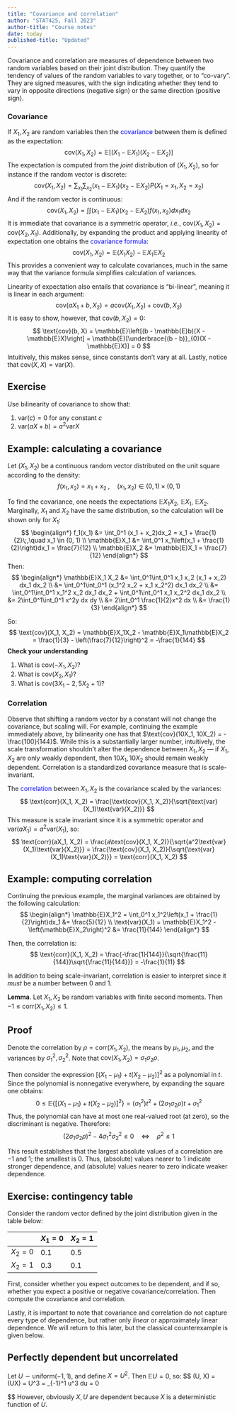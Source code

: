```yaml
---
title: "Covariance and correlation"
author: "STAT425, Fall 2023"
author-title: "Course notes"
date: today
published-title: "Updated"
---
```


Covariance and correlation are measures of dependence between two random variables based on their joint distribution. They quantify the tendency of values of the random variables to vary together, or to "co-vary". They are signed measures, with the sign indicating whether they tend to vary in opposite directions (negative sign) or the same direction (positive sign).

### Covariance

If $X_1, X_2$ are random variables then the [covariance]{style="color:blue"} between them is defined as the expectation: $$
\text{cov}(X_1, X_2) = \mathbb{E}\left[(X_1 - \mathbb{E}X_1)(X_2 - \mathbb{E}X_2)\right]
$$ The expectation is computed from the *joint* distribution of $(X_1, X_2)$, so for instance if the random vector is discrete: $$
\text{cov}(X_1, X_2) = \sum_{x_1}\sum_{x_2} (x_1 - \mathbb{E}X_1)(x_2 - \mathbb{E}X_2)P(X_1 = x_1, X_2 = x_2)
$$ And if the random vector is continuous: $$
\text{cov}(X_1, X_2) = \int\int (x_1 - \mathbb{E}X_1)(x_2 - \mathbb{E}X_2)f(x_1, x_2) dx_1 dx_2
$$ It is immediate that covariance is a symmetric operator, *i.e.*, $\text{cov}(X_1, X_2) = \text{cov}(X_2, X_1)$. Additionally, by expanding the product and applying linearity of expectation one obtains the [covariance formula]{style="color:blue"}: $$
\text{cov}(X_1, X_2) = \mathbb{E}(X_1 X_2) - \mathbb{E}X_1\mathbb{E}X_2
$$ This provides a convenient way to calculate covariances, much in the same way that the variance formula simplifies calculation of variances.

Linearity of expectation also entails that covariance is "bi-linear", meaning it is linear in each argument: $$
\text{cov}(a X_1 + b, X_2) = a\text{cov}(X_1, X_2) + \text{cov}(b, X_2)
$$ It is easy to show, however, that $\text{cov}(b, X_2) = 0$: $$
\text{cov}(b, X) 
= \mathbb{E}\left[(b - \mathbb{E}b)(X - \mathbb{E}X)\right]
= \mathbb{E}[\underbrace{(b - b)}_{0}(X - \mathbb{E}X)]
= 0
$$ Intuitively, this makes sense, since constants don't vary at all. Lastly, notice that $\text{cov}(X, X) = \text{var}(X)$.

::: callout-note
## Exercise

Use bilinearity of covariance to show that:

1.  $\text{var}(c) = 0$ for any constant $c$
2.  $\text{var}(aX + b) = a^2 \text{var}X$
:::

::: callout-note
## Example: calculating a covariance

Let $(X_1, X_2)$ be a continuous random vector distributed on the unit square according to the density: $$
f(x_1, x_2) = x_1 + x_2
\;,\quad (x_1, x_2) \in (0, 1)\times (0, 1)
$$

To find the covariance, one needs the expectations $\mathbb{E}X_1X_2$, $\mathbb{E}X_1$, $\mathbb{E}X_2$. Marginally, $X_1$ and $X_2$ have the same distribution, so the calculation will be shown only for $X_1$: $$
\begin{align*}
f_1(x_1) &= \int_0^1 (x_1 + x_2)dx_2 = x_1 + \frac{1}{2}\;,\quad x_1 \in (0, 1) \\
\mathbb{E}X_1 &= \int_0^1 x_1\left(x_1 + \frac{1}{2}\right)dx_1 = \frac{7}{12} \\
\mathbb{E}X_2 &= \mathbb{E}X_1 = \frac{7}{12}
\end{align*}
$$ Then: $$
\begin{align*}
\mathbb{E}X_1 X_2
&= \int_0^1\int_0^1 x_1 x_2 (x_1 + x_2) dx_1 dx_2 \\
&= \int_0^1\int_0^1 (x_1^2 x_2 + x_1 x_2^2) dx_1 dx_2 \\
&= \int_0^1\int_0^1 x_1^2 x_2 dx_1 dx_2 + \int_0^1\int_0^1 x_1 x_2^2 dx_1 dx_2 \\
&= 2\int_0^1\int_0^1 x^2y dx dy \\
&= 2\int_0^1 \frac{1}{2}x^2 dx \\
&= \frac{1}{3}
\end{align*}
$$

So: $$
\text{cov}(X_1, X_2) = \mathbb{E}X_1X_2 - \mathbb{E}X_1\mathbb{E}X_2 = \frac{1}{3} - \left(\frac{7}{12}\right)^2 = -\frac{1}{144}
$$ **Check your understanding**

1.  What is $\text{cov}(-X_1, X_2)$?
2.  What is $\text{cov}(X_2, X_1)$?
3.  What is $\text{cov}(3X_1 - 2, 5X_2 + 1)$?
:::

### Correlation

Observe that shifting a random vector by a constant will not change the covariance, but scaling will. For example, continuing the example immediately above, by bilinearity one has that $\text{cov}(10X_1, 10X_2) = -\frac{100}{144}$. While this is a substantially larger number, intuitively, the scale transformation shouldn't alter the dependence between $X_1, X_2$ --- if $X_1, X_2$ are only weakly dependent, then $10X_1, 10X_2$ should remain weakly dependent. Correlation is a standardized covariance measure that is scale-invariant.

The [correlation]{style="color:blue"} between $X_1, X_2$ is the covariance scaled by the variances: $$
\text{corr}(X_1, X_2) = \frac{\text{cov}(X_1, X_2)}{\sqrt{\text{var}(X_1)\text{var}(X_2)}}
$$ This measure is scale invariant since it is a symmetric operator and $\text{var}(a X_1) = a^2\text{var}(X_1)$, so: $$
\text{corr}(aX_1, X_2) 
= \frac{a\text{cov}(X_1, X_2)}{\sqrt{a^2\text{var}(X_1)\text{var}(X_2)}} 
= \frac{\text{cov}(X_1, X_2)}{\sqrt{\text{var}(X_1)\text{var}(X_2)}}
= \text{corr}(X_1, X_2)
$$

::: callout-note
## Example: computing correlation

Continuing the previous example, the marginal variances are obtained by the following calculation: $$
\begin{align*}
\mathbb{E}X_1^2 = \int_0^1 x_1^2\left(x_1 + \frac{1}{2}\right)dx_1 &= \frac{5}{12} \\
\text{var}(X_1) = \mathbb{E}X_1^2 - \left(\mathbb{E}X_2\right)^2 &= \frac{11}{144}
\end{align*}
$$

Then, the correlation is: $$
\text{corr}(X_1, X_2) = \frac{-\frac{1}{144}}{\sqrt{\frac{11}{144}}\sqrt{\frac{11}{144}}} = -\frac{1}{11}
$$
:::

In addition to being scale-invariant, correlation is easier to interpret since it *must* be a number between 0 and 1.

**Lemma**. Let $X_1, X_2$ be random variables with finite second moments. Then $-1 \leq \text{corr}(X_1, X_2) \leq 1$.

::: callout-tip
## Proof

Denote the correlation by $\rho = \text{corr}(X_1, X_2)$, the means by $\mu_1, \mu_2$, and the variances by $\sigma_1^2, \sigma_2^2$. Note that $\text{cov}(X_1, X_2) = \sigma_1\sigma_2\rho$.

Then consider the expression $\left[(X_1 - \mu_1) + t(X_2 - \mu_2)\right]^2$ as a polynomial in $t$. Since the polynomial is nonnegative everywhere, by expanding the square one obtains: $$
0 \leq \mathbb{E}\left\{\left[(X_1 - \mu_1) + t(X_2 - \mu_2)\right]^2\right\} = (\sigma_1^2)t^2 + (2\sigma_1\sigma_2\rho) t + \sigma_1^2
$$ Thus, the polynomial can have at most one real-valued root (at zero), so the discriminant is negative. Therefore: $$
(2\sigma_1\sigma_2\rho)^2 - 4\sigma_1^2\sigma_2^2 \leq 0
\quad\Longleftrightarrow\quad
\rho^2 \leq 1
$$
:::

This result establishes that the largest absolute values of a correlation are $-1$ and $1$; the smallest is $0$. Thus, (absolute) values nearer to 1 indicate stronger dependence, and (absolute) values nearer to zero indicate weaker dependence.

::: callout-note
## Exercise: contingency table

Consider the random vector defined by the joint distribution given in the table below:

|           | $X_1 = 0$ | $X_2 = 1$ |
|-----------|-----------|-----------|
| $X_2 = 0$ | 0.1       | 0.5       |
| $X_2 = 1$ | 0.3       | 0.1       |

First, consider whether you expect outcomes to be dependent, and if so, whether you expect a positive or negative covariance/correlation. Then compute the covariance and correlation.
:::

Lastly, it is important to note that covariance and correlation do not capture every type of dependence, but rather only *linear* or approximately linear dependence. We will return to this later, but the classical counterexample is given below.

::: callout-note
## Perfectly dependent but uncorrelated

Let $U \sim \text{uniform}(-1, 1)$, and define $X = U^2$. Then $\mathbb{E}U = 0$, so:
$$
\text{cov}(U, X) = \mathbb{E}(UX) = \mathbb{E}U^3 = \int_{-1}^1 \frac{1}{2}u^3 du = 0

$$
However, obviously $X, U$ are dependent because $X$ is a deterministic function of $U$.
:::